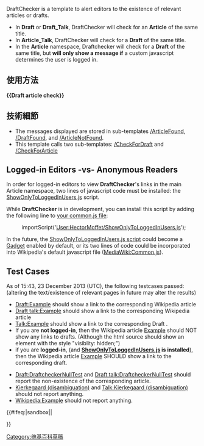 {{Documentation subpage}}
<!-- Categories go at the bottom of this page and interwikis go in Wikidata. -->
DraftChecker is a template to alert editors to the existence of relevant articles or drafts.  
* In '''Draft''' or '''Draft_Talk''',  DraftChecker will check for an '''Article''' of the same title.  
* In '''Article_Talk''', DraftChecker will check for a '''Draft''' of the same title. 
* In the '''Article''' namespace, Draftchecker will check for a '''Draft''' of the same title, but '''will only show a message if''' a custom javascript determines the user is logged in.  

== 使用方法 ==
'''<nowiki>{{Draft article check}}</nowiki>'''

==技術細節==
* The messages displayed are stored in sub-templates [[Template:DraftChecker/ArticleFound|/ArticleFound]], [[Template:DraftChecker/DraftFound|/DraftFound]], and [[Template:DraftChecker/ArticleNotFound|/ArticleNotFound]].
* This template calls two sub-templates: [[Template:DraftChecker/CheckForDraft|/CheckForDraft]] and [[Template:DraftChecker/CheckForArticle|/CheckForArticle]]

==Logged-in Editors -vs- Anonymous Readers==
In order for logged-in editors to view '''DraftChecker''''s links in the main Article namespace, two lines of javascript code must be installed: the [[User:HectorMoffet/ShowOnlyToLoggedInUsers.js|ShowOnlyToLoggedInUsers.js]] script.       

While '''DraftChecker''' is in development, you can install this script by adding the following line to [[Special:MyPage/common.js|your common.js file]]:
:importScript('[[User:HectorMoffet/ShowOnlyToLoggedInUsers.js]]');

In the future, the [[User:HectorMoffet/ShowOnlyToLoggedInUsers.js|ShowOnlyToLoggedInUsers.js script]] could become a [[Wikipedia:Gadget|Gadget]] enabled by default, or its two lines of code could be  incorporated into Wikipedia's default javascript file ([[MediaWiki:Common.js]]).

==Test Cases==
As of 15:43, 23 December 2013 (UTC), the following testcases passed:  (altering the text/existence of relevant pages in future may alter the results)
* [[Draft:Example]] should show a link to the corresponding Wikipedia article 
* [[Draft talk:Example]] should show a link to the corresponding Wikipedia article
* [[Talk:Example]] should show a link to the corresponding Draft .
* If you are '''not logged-in''', then the Wikipedia article [[Example]] should NOT show any links to drafts. (Although the html source should show an element with the style "visiblity: hidden;")  
* if you are '''logged-in''', (and '''[[User:HectorMoffet/ShowOnlyToLoggedInUsers.js|ShowOnlyToLoggedInUsers.js]] is installed'''), then the Wikipedia article [[Example]] SHOULD show a link to the corresponding draft. 

* [[Draft:DraftcheckerNullTest]] and [[Draft talk:DraftcheckerNullTest]] should report the non-existence of the corresponding article. 
* [[Kierkegaard (disambiguation)]] and [[Talk:Kierkegaard (disambiguation)]] should not report anything.
* [[Wikipedia:Example]] should not report anything.

<includeonly>{{#ifeq:{{SUBPAGENAME}}|sandbox||
<!-- Categories go here, and interwikis go in Wikidata -->
[[Category:维基百科草稿]]

}}</includeonly>